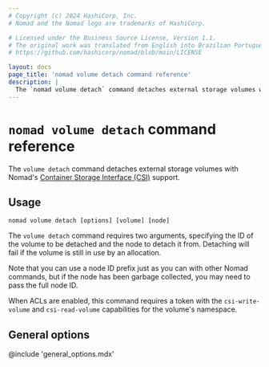 ```yaml
---
# Copyright (c) 2024 HashiCorp, Inc.
# Nomad and the Nomad logo are trademarks of HashiCorp.

# Licensed under the Business Source License, Version 1.1.
# The original work was translated from English into Brazilian Portuguese.
# https://github.com/hashicorp/nomad/blob/main/LICENSE

layout: docs
page_title: 'nomad volume detach command reference'
description: |
  The `nomad volume detach` command detaches external storage volumes with Container Storage Interface (CSI) plugins.
---
```


# `nomad volume detach` command reference

The `volume detach` command detaches external storage volumes with Nomad's
[Container Storage Interface (CSI)][csi] support.

## Usage

```plaintext
nomad volume detach [options] [volume] [node]
```

The `volume detach` command requires two arguments, specifying the ID of the
volume to be detached and the node to detach it from. Detaching will fail if
the volume is still in use by an allocation.

Note that you can use a node ID prefix just as you can with other Nomad
commands, but if the node has been garbage collected, you may need to pass the
full node ID.

When ACLs are enabled, this command requires a token with the
`csi-write-volume` and `csi-read-volume` capabilities for the volume's
namespace.

## General options

@include 'general_options.mdx'

[csi]: https://github.com/container-storage-interface/spec
